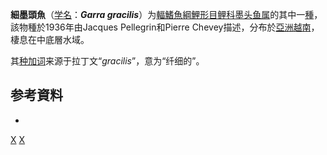 {{Speciesbox
| status = DD
| status_system = IUCN3.1
| genus = Garra
| species = gracilis
| authority = Pellegrin & Chevey, 1936
| synonyms = *''Discognathus gracilis''<br /><small>Pellegrin & Chevey, 1936</small>
*''Garra obturostris''<br /><small>Mai, 1978</small>
}}

'''細墨頭魚'''（[[学名|学名]]：'''''Garra gracilis'''''）为[[輻鰭魚綱|輻鰭魚綱]][[鯉形目|鯉形目]][[鲤科|鲤科]][[墨头鱼属|墨头鱼属]]的其中一[[種|種]]，該物種於1936年由Jacques Pellegrin和Pierre Chevey描述，分布於[[亞洲|亞洲]][[越南|越南]]，棲息在中底層水域。

其[[种加词|种加词]]来源于拉丁文“''gracilis''”，意为“纤细的”。

== 参考資料 ==
*{{FishBase_species|genus=Garra|species=gracilis|year=2011|month=12}}

{{Taxonbar|from=Q1100380}}

[[Category:墨头鱼属|X]]
[[Category:1936年描述的鱼类|X]]


{{鯉形目小作品}}